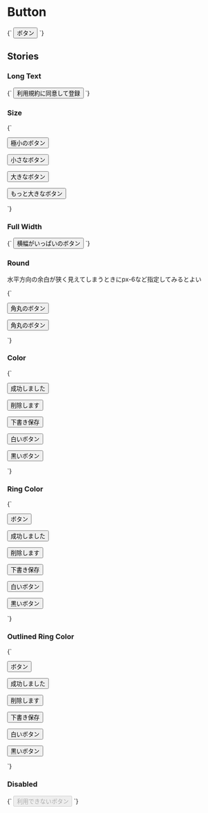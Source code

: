 
<Meta title="Buttons/Button" />

# Button

<Canvas>
  <Story name="Default">
    {`
      <button type="button" class="button">ボタン</button>
    `}
  </Story>
</Canvas>

## Stories

### Long Text

<Canvas>
  <Story name="Long Text">
    {`
      <button type="button" class="button">利用規約に同意して登録</button>
    `}
  </Story>
</Canvas>

### Size

<Canvas>
  <Story name="Size">
    {`
      <p class="mb-4">
        <button type="button" class="button text-xs">極小のボタン</button>
      </p>
      <p class="mb-4">
        <button type="button" class="button text-sm">小さなボタン</button>
      </p>
      <p class="mb-4">
        <button type="button" class="button text-lg">大きなボタン</button>
      </p>
      <p>
        <button type="button" class="button text-xl">もっと大きなボタン</button>
      </p>
    `}
  </Story>
</Canvas>

### Full Width

<Canvas>
  <Story name="Full Width">
    {`
      <button type="button" class="button w-full">横幅がいっぱいのボタン</button>
    `}
  </Story>
</Canvas>

### Round

水平方向の余白が狭く見えてしまうときにpx-6など指定してみるとよい

<Canvas>
  <Story name="Round">
    {`
      <p class="mb-4">
        <button type="button" class="button rounded-full">角丸のボタン</button>
      </p>
      <p>
        <button type="button" class="button rounded-full px-6">角丸のボタン</button>
      </p>
    `}
  </Story>
</Canvas>

### Color

<Canvas>
  <Story name="Color">
    {`
      <p class="mb-4">
        <button type="button" class="button bg-success">成功しました</button>
      </p>
      <p class="mb-4">
        <button type="button" class="button bg-danger">削除します</button>
      </p>
      <p class="mb-4">
        <button type="button" class="button bg-warning text-black">下書き保存</button>
      </p>
      <p class="mb-4">
        <button type="button" class="button bg-gray-100 text-black">白いボタン</button>
      </p>
      <p>
        <button type="button" class="button bg-gray-700">黒いボタン</button>
      </p>
    `}
  </Story>
</Canvas>

### Ring Color

<Canvas>
  <Story name="Ring Color">
    {`
      <p class="mb-4">
        <button type="button" class="button ring-opacity-50 ring-4">ボタン</button>
      </p>
      <p class="mb-4">
        <button type="button" class="button bg-success ring-success ring-opacity-50 ring-4">成功しました</button>
      </p>
      <p class="mb-4">
        <button type="button" class="button bg-danger ring-danger ring-opacity-50 ring-4">削除します</button>
      </p>
      <p class="mb-4">
        <button type="button" class="button bg-warning text-black ring-warning ring-opacity-50 ring-4">下書き保存</button>
      </p>
      <p class="mb-4">
        <button type="button" class="button bg-gray-100 text-black ring-gray-200 ring-opacity-60 ring-4">白いボタン</button>
      </p>
      <p>
        <button type="button" class="button bg-gray-700 ring-gray-700 ring-opacity-50 ring-4">黒いボタン</button>
      </p>
    `}
  </Story>
</Canvas>

### Outlined Ring Color

<Canvas>
  <Story name="Outlined Ring Color">
    {`
      <p class="mb-4">
        <button type="button" class="button ring-opacity-50 ring-offset-1 ring-4">ボタン</button>
      </p>
      <p class="mb-4">
        <button type="button" class="button bg-success ring-success ring-opacity-50 ring-offset-1 ring-4">成功しました</button>
      </p>
      <p class="mb-4">
        <button type="button" class="button bg-danger ring-danger ring-opacity-50 ring-offset-1 ring-4">削除します</button>
      </p>
      <p class="mb-4">
        <button type="button" class="button bg-warning text-black ring-warning ring-opacity-50 ring-offset-1 ring-4">下書き保存</button>
      </p>
      <p class="mb-4">
        <button type="button" class="button bg-gray-100 text-black ring-gray-200 ring-opacity-60 ring-offset-1 ring-4">白いボタン</button>
      </p>
      <p>
        <button type="button" class="button bg-gray-700 ring-gray-700 ring-opacity-50 ring-offset-1 ring-4">黒いボタン</button>
      </p>
    `}
  </Story>
</Canvas>

### Disabled

<Canvas>
  <Story name="Disabled">
    {`
      <button type="button" disabled class="button">利用できないボタン</button>
    `}
  </Story>
</Canvas>
